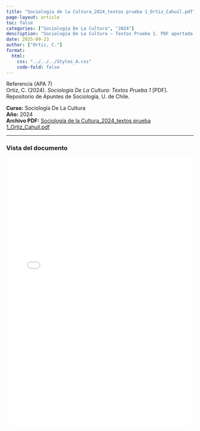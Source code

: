 ```yaml
---
title: "Sociología de la Cultura_2024_textos prueba 1_Ortiz_Cahuil.pdf"
page-layout: article
toc: false
categories: ["Sociología De La Cultura", "2024"]
description: "Sociología De La Cultura — Textos Prueba 1. PDF aportado por Ortiz Cahuil."
date: 2025-09-23
author: ["Ortiz, C."]
format:
  html:
    css: "../../../Styles_A.css"
    code-fold: false
---
```


::: {.page-surface}

~~~{=html}
<div class="box-apa">
  <div class="box-apa-head">
    <span class="box-apa-kicker">Referencia (APA 7)</span>
  </div>
  <div class="box-apa-body">
    Ortiz, C. (2024). <em>Sociología De La Cultura: Textos Prueba 1</em> [PDF]. Repositorio de Apuntes de Sociología, U. de Chile.
  </div>
</div>
~~~

**Curso:** Sociología De La Cultura  
**Año:** 2024  
**Archivo PDF:** [Sociología de la Cultura_2024_textos prueba 1_Ortiz_Cahuil.pdf](/resources/apuntes_Listos/Sociolog%C3%ADa%20de%20la%20Cultura_2024_textos%20prueba%201_Ortiz_Cahuil.pdf)

---

### Vista del documento

<iframe src="/resources/apuntes_Listos/Sociolog%C3%ADa%20de%20la%20Cultura_2024_textos%20prueba%201_Ortiz_Cahuil.pdf" width="100%" height="720" style="border:1px solid var(--borde); border-radius:12px;"></iframe>

:::
